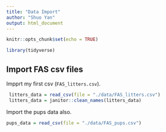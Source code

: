 ```yaml
---
title: "Data Import"
author: "Shuo Yan"
output: html_document
---
```


```r
knitr::opts_chunk$set(echo = TRUE)

library(tidyverse)
```


## Import FAS csv files

 Impprt my first csv (`FAS_litters.csv`).
 
```r
 litters_data = read_csv(file = "./data/FAS_litters.csv")
 litters_data = janitor::clean_names(litters_data)
```

Import the pups data also.

```r
pups_data = read_csv(file = "./data/FAS_pups.csv")
```
